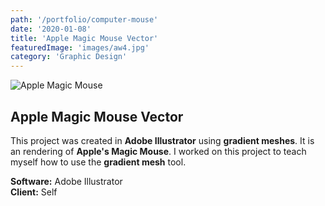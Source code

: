 ```yaml
---
path: '/portfolio/computer-mouse'
date: '2020-01-08'
title: 'Apple Magic Mouse Vector'
featuredImage: 'images/aw4.jpg'
category: 'Graphic Design'
---
```


![Apple Magic Mouse](aw4.jpg)

## Apple Magic Mouse Vector

This project was created in **Adobe Illustrator** using **gradient meshes**. It is an rendering of **Apple's Magic Mouse**.
I worked on this project to teach myself how to use the **gradient mesh** tool.

**Software:** Adobe Illustrator  
**Client:** Self
